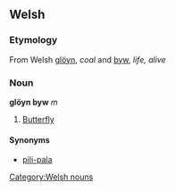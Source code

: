 ==Welsh==
===Etymology===
From Welsh [[glöyn]], ''coal'' and [[byw]], ''life, alive'' <!--I couldn't tell you why that's the case, though-->

===Noun===
'''glöyn byw''' ''m''
#[[butterfly|Butterfly]]

====Synonyms====
*[[pili-pala]]

[[Category:Welsh nouns]]